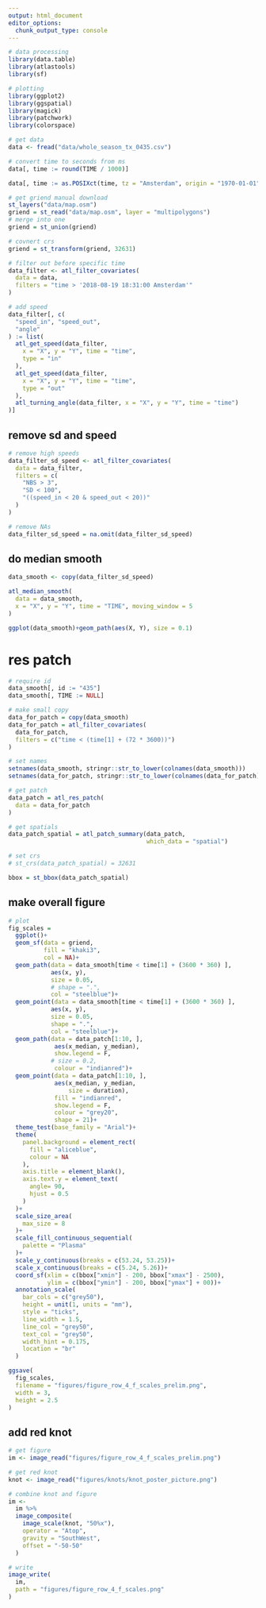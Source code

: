 ```yaml
---
output: html_document
editor_options: 
  chunk_output_type: console
---
```


```r
# data processing
library(data.table)
library(atlastools)
library(sf)

# plotting
library(ggplot2)
library(ggspatial)
library(magick)
library(patchwork)
library(colorspace)
```

```r
# get data
data <- fread("data/whole_season_tx_0435.csv")

# convert time to seconds from ms
data[, time := round(TIME / 1000)]

data[, time := as.POSIXct(time, tz = "Amsterdam", origin = "1970-01-01")]
```

```r
# get griend manual download
st_layers("data/map.osm")
griend = st_read("data/map.osm", layer = "multipolygons")
# merge into one
griend = st_union(griend)

# covnert crs
griend = st_transform(griend, 32631)
```


```r
# filter out before specific time
data_filter <- atl_filter_covariates(
  data = data,
  filters = "time > '2018-08-19 18:31:00 Amsterdam'"
)
```

```r
# add speed
data_filter[, c(
  "speed_in", "speed_out",
  "angle"
) := list(
  atl_get_speed(data_filter,
    x = "X", y = "Y", time = "time",
    type = "in"
  ),
  atl_get_speed(data_filter,
    x = "X", y = "Y", time = "time",
    type = "out"
  ),
  atl_turning_angle(data_filter, x = "X", y = "Y", time = "time")
)]
```

## remove sd and speed

```r
# remove high speeds
data_filter_sd_speed <- atl_filter_covariates(
  data = data_filter,
  filters = c(
    "NBS > 3",
    "SD < 100",
    "((speed_in < 20 & speed_out < 20))"
  )
)

# remove NAs
data_filter_sd_speed = na.omit(data_filter_sd_speed)
```

## do median smooth

```r
data_smooth <- copy(data_filter_sd_speed)

atl_median_smooth(
  data = data_smooth,
  x = "X", y = "Y", time = "TIME", moving_window = 5
)

ggplot(data_smooth)+geom_path(aes(X, Y), size = 0.1)
```

# res patch

```r
# require id
data_smooth[, id := "435"]
data_smooth[, TIME := NULL]

# make small copy
data_for_patch = copy(data_smooth)
data_for_patch = atl_filter_covariates(
  data_for_patch,
  filters = c("time < (time[1] + (72 * 3600))")
)

# set names
setnames(data_smooth, stringr::str_to_lower(colnames(data_smooth)))
setnames(data_for_patch, stringr::str_to_lower(colnames(data_for_patch)))

# get patch
data_patch = atl_res_patch(
  data = data_for_patch
)

# get spatials
data_patch_spatial = atl_patch_summary(data_patch,
                                       which_data = "spatial")

# set crs
# st_crs(data_patch_spatial) = 32631

bbox = st_bbox(data_patch_spatial)
```

## make overall figure


```r
# plot
fig_scales =
  ggplot()+
  geom_sf(data = griend,
          fill = "khaki3",
          col = NA)+
  geom_path(data = data_smooth[time < time[1] + (3600 * 360) ],
            aes(x, y),
            size = 0.05,
            # shape = ".",
            col = "steelblue")+
  geom_point(data = data_smooth[time < time[1] + (3600 * 360) ],
            aes(x, y),
            size = 0.05,
            shape = ".",
            col = "steelblue")+
  geom_path(data = data_patch[1:10, ],
             aes(x_median, y_median),
             show.legend = F,
            # size = 0.2,
             colour = "indianred")+
  geom_point(data = data_patch[1:10, ],
             aes(x_median, y_median,
                 size = duration),
             fill = "indianred",
             show.legend = F,
             colour = "grey20",
             shape = 21)+
  theme_test(base_family = "Arial")+
  theme(
    panel.background = element_rect(
      fill = "aliceblue",
      colour = NA
    ),
    axis.title = element_blank(),
    axis.text.y = element_text(
      angle= 90,
      hjust = 0.5
    )
  )+
  scale_size_area(
    max_size = 8
  )+
  scale_fill_continuous_sequential(
    palette = "Plasma"
  )+
  scale_y_continuous(breaks = c(53.24, 53.25))+
  scale_x_continuous(breaks = c(5.24, 5.26))+
  coord_sf(xlim = c(bbox["xmin"] - 200, bbox["xmax"] - 2500),
           ylim = c(bbox["ymin"] - 200, bbox["ymax"] + 00))+
  annotation_scale(
    bar_cols = c("grey50"),
    height = unit(1, units = "mm"),
    style = "ticks",
    line_width = 1.5,
    line_col = "grey50",
    text_col = "grey50",
    width_hint = 0.175, 
    location = "br"
  )
```

```r
ggsave(
  fig_scales,
  filename = "figures/figure_row_4_f_scales_prelim.png",
  width = 3,
  height = 2.5
)
```

## add red knot

```r
# get figure
im <- image_read("figures/figure_row_4_f_scales_prelim.png")

# get red knot
knot <- image_read("figures/knots/knot_poster_picture.png")

# combine knot and figure
im <-
  im %>%
  image_composite(
    image_scale(knot, "50%x"),
    operator = "Atop",
    gravity = "SouthWest",
    offset = "-50-50"
  )

# write
image_write(
  im,
  path = "figures/figure_row_4_f_scales.png"
)
```
